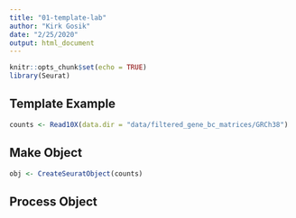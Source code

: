 ```yaml
---
title: "01-template-lab"
author: "Kirk Gosik"
date: "2/25/2020"
output: html_document
---
```


```r
knitr::opts_chunk$set(echo = TRUE)
library(Seurat)
```

## Template Example

```r
counts <- Read10X(data.dir = "data/filtered_gene_bc_matrices/GRCh38")
```

## Make Object

```r
obj <- CreateSeuratObject(counts)
```

## Process Object
